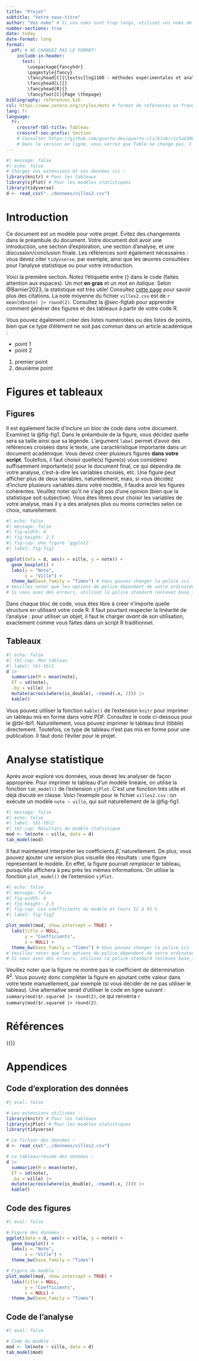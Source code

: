 ```yaml
---
title: "Projet"
subtitle: "Votre sous-titre"
author: "Vos noms" # Si vos noms sont trop longs, utilisez vos noms de famille
number-sections: true
date: today
date-format: long
format: 
  pdf: # NE CHANGEZ PAS LE FORMAT!
    include-in-header: 
      text: |
        \usepackage{fancyhdr}
        \pagestyle{fancy}
        \fancyhead[C]{\textsc{lng1100 - méthodes expérimentales et analyse de données}}
        \fancyhead[L]{}
        \fancyhead[R]{}
        \fancyfoot[C]{Page \thepage}
bibliography: references.bib
csl: https://www.zotero.org/styles/mots # format de références en français
lang: fr
language:
  fr:
    crossref-tbl-title: Tableau
    crossref-sec-prefix: Section
    # Consulter https://github.com/quarto-dev/quarto-cli/blob/c1c5a4308f77fa2674082f41be12446cdcf415fd/src/resources/language/_language.yml
    # Dans la version en ligne, vous verrez que Table ne change pas. C'est un bug de Quarto.
---
```


<!-- Pour enlever le numéro de page de la première page -->
:::{latex}
\thispagestyle{empty}
:::

```r
#| message: false
#| echo: false
# Chargez vos extensions et vos données ici :
library(knitr) # Pour les tableaux
library(sjPlot) # Pour les modèles statistiques
library(tidyverse)
d <- read_csv("../donnees/villes2.csv")
```
# Introduction{#sec-intro}

Ce document est un modèle pour votre projet. Évitez des changements dans le préambule du document. Votre document doit avoir une introduction, une section d'exploration, une section d'analyse, et une discussion/conclusion finale. Les références sont également nécessaires : vous devez citer `tidyvserse`, par exemple, ainsi que les œuvres consultées pour l'analyse statistique ou pour votre introduction.

Voici la première section. Notez l'étiquette entre {} dans le code (faites attention aux espaces). Un mot **en gras** et un mot en *italique*. Selon @Barnier2023, la statistique est très utile! Consultez [cette page](https://quarto.org/docs/authoring/citations.html) pour savoir plus des citations. La note moyenne du fichier `villes2.csv` est de `r mean(d$note) |> round(2)`. Consultez la @sec-figtab pour apprendre comment générer des figures et des tableaux à partir de votre code R.

Vous pouvez également créer des listes numérotées ou des listes de points, bien que ce type d'élément ne soit pas commun dans un article académique :

- point 1
- point 2

1. premier point
2. deuxième point


# Figures et tableaux{#sec-figtab}

## Figures{#sec-figures}

Il est également facile d'inclure un bloc de code dans votre document. Examinez la @fig-fig1. Dans le préambule de la figure, vous décidez quelle sera sa taille ainsi que sa légende. L'argument `label` permet d'avoir des références croisées dans le texte, une caractéristique importante dans un document académique. Vous devez créer plusieurs figures **dans votre script**. Toutefois, il faut choisir quelle(s) figure(s) vous considérez suffisamment importante(s) pour le document final, ce qui dépendra de votre analyse, c'est-à-dire les variables choisies, etc. Une figure peut afficher plus de deux variables, naturellement, mais, si vous décidez d'inclure plusieurs variables dans votre modèle, il faudra avoir les figures cohérentes. Veuillez noter qu'il ne s'agit pas d'une opinion (bien que la statistique soit subjective). Vous êtes libres pour choisir les variables de votre analyse, mais il y a des analyses plus ou moins correctes selon ce choix, naturellement.

```r
#| echo: false
#| message: false
#| fig-width: 4
#| fig-height: 2.5
#| fig-cap: Une figure `ggplot2`
#| label: fig-fig1

ggplot(data = d, aes(x = ville, y = note)) + 
  geom_boxplot() + 
  labs(y = "Note", 
       x = "Ville") +
  theme_bw(base_family = "Times") # Vous pouvez changer la police ici
# Veuillez noter que les options de police dépendent de votre ordinateur.
# Si vous avez des erreurs, utilisez la police standard (enlevez base_family = ...).
```

Dans chaque bloc de code, vous êtes libre à créer n'importe quelle structure en utilisant votre code R. Il faut pourtant respecter la linéarité de l'analyse : pour utiliser un objet, il faut le charger *avant* de son utilisation, exactement comme vous faites dans un script R traditionnel.

## Tableaux{#sec-tableaux}

```r
#| echo: false
#| tbl-cap: Mon tableau
#| label: tbl-tbl1
d |> 
  summarize(M = mean(note),
  ET = sd(note),
  .by = ville) |> 
  mutate(across(where(is_double), ~round(.x, 2))) |> 
  kable()
```

Vous pouvez utiliser la fonction `kable()` de l'extension `knitr` pour imprimer un tableau mis en forme dans votre PDF. Consultez le code ci-dessous pour le @tbl-tbl1. Naturellement, vous pouvez imprimer le tableau brut (tibble) directement. Toutefois, ce type de tableau n'est pas mis en forme pour une publication. Il faut donc l'éviter pour le projet.

# Analyse statistique{#sec-stats}

Après avoir exploré vos données, vous devez les analyser de façon appropriée. Pour imprimer le tableau d'un modèle linéaire, on utilise la fonction `tab_model()` de l'extension `sjPlot`. C'est une fonction très utile et déjà discuté en classe. Voici l'exemple pour le fichier `villes2.csv` : on exécute un modèle `note ~ ville`, qui suit naturellement de la @fig-fig1.


<!-- Si jamais vous voulez ajouter un saut de page : -->
<!-- enlever les commentaires ci-dessous pour {{<pagebreak>}} -->

<!-- {{<pagebreak>}} -->

<!-- cela peut être important si un tableau ou si une figure -->
<!-- n'est pas exactement dans une position idéale dans le texte. -->

```r
#| message: false
#| echo: false
#| label: tbl-tbl2
#| tbl-cap: Résultats du modèle statistique
mod <- lm(note ~ ville, data = d)
tab_model(mod)
```
<!-- Le tableau de tab_model() n'est pas magnifique, mais il  -->
<!-- sera suffisant pour notre projet. -->

Il faut maintenant interpréter les coefficients $\hat\beta$, naturellement. De plus, vous pouvez ajouter une version plus visuelle des résultats : une figure représentant le modèle. En effet, la figure pourrait *remplacer* le tableau, puisqu'elle affichera à peu près les mêmes informations. On utilise la fonction `plot_model()` de l'extension `sjPlot`.

```r
#| echo: false
#| message: false
#| fig-width: 4
#| fig-height: 2.5
#| fig-cap: Les coefficients du modèle et leurs IC à 95 %
#| label: fig-fig2

plot_model(mod, show.intercept = TRUE) + 
  labs(title = NULL,
       y = "Coefficients",
       x = NULL) + 
  theme_bw(base_family = "Times") # Vous pouvez changer la police ici
# Veuillez noter que les options de police dépendent de votre ordinateur.
# Si vous avez des erreurs, utilisez la police standard (enlevez base_family = ...).

```

Veuillez noter que la figure ne montre pas le coefficient de détermination $R^2$. Vous pouvez donc compléter la figure en ajoutant cette valeur dans votre texte manuellement, par exemple (si vous décider de ne pas utiliser le tableau). Une alternative serait d'utiliser le code en ligne suivant : `summary(mod)$r.squared |> round(2)`, ce qui renverra `r summary(mod)$r.squared |> round(2)`.





# Références{-}

::: {#refs}
:::

{{<pagebreak>}}

# Appendices{-}

<!-- Ajoutez votre code ici. -->

## Code d'exploration des données {-}

```r
#| eval: false

# Les extensions utilisées :
library(knitr) # Pour les tableaux
library(sjPlot) # Pour les modèles statistiques
library(tidyverse)

# Le fichier des données :
d <- read_csv("../donnees/villes2.csv")

# Le tableau/résumé des données :
d |> 
  summarize(M = mean(note),
  ET = sd(note),
  .by = ville) |> 
  mutate(across(where(is_double), ~round(.x, 2))) |> 
  kable()
```


## Code des figures {-}

```r
#| eval: false

# Figure des données :
ggplot(data = d, aes(x = ville, y = note)) + 
  geom_boxplot() + 
  labs(y = "Note", 
       x = "Ville") +
  theme_bw(base_family = "Times")

# Figure du modèle :
plot_model(mod, show.intercept = TRUE) + 
  labs(title = NULL,
       y = "Coefficients",
       x = NULL) + 
  theme_bw(base_family = "Times")
```

## Code de l'analyse {-}

```r
#| eval: false

# Code du modèle :
mod <- lm(note ~ ville, data = d)
tab_model(mod)
```


